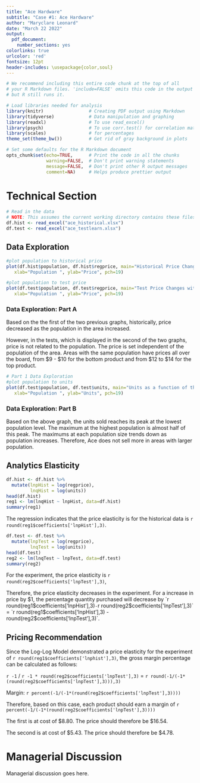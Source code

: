 ```yaml
---
title: "Ace Hardware"
subtitle: "Case #1: Ace Hardware"
author: "Maryclare Leonard"
date: "March 22 2022"
output:
  pdf_document:
    number_sections: yes
colorlinks: true
urlcolor: 'red'
fontsize: 12pt
header-includes: \usepackage{color,soul}
---
```


```r
# We recommend including this entire code chunk at the top of all 
# your R Markdown files. 'include=FALSE' omits this code in the output
# but R still runs it.

# Load libraries needed for analysis
library(knitr)                 # Creating PDF output using Markdown
library(tidyverse)             # Data manipulation and graphing
library(readxl)                # To use read_excel()
library(psych)                 # To use corr.test() for correlation matrices
library(scales)                # for percentages
theme_set(theme_bw())          # Get rid of gray background in plots

# Set some defaults for the R Markdown document
opts_chunk$set(echo=TRUE,      # Print the code in all the chunks
               warning=FALSE,  # Don't print warning statements
               message=FALSE,  # Don't print other R output messages
               comment=NA)     # Helps produce prettier output
```

# Technical Section
```r
# Read in the data
# NOTE: This assumes the current working directory contains these files
df.hist <- read_excel("ace_historical.xlsx")
df.test <- read_excel("ace_testlearn.xlsx")

```

## Data Exploration
```r

#plot population to historical price
plot(df.hist$population, df.hist$regprice, main="Historical Price Changes with Population Increase",
   xlab="Population ", ylab="Price", pch=19)

#plot population to test price
plot(df.test$population, df.test$regprice, main="Test Price Changes with Population Increase",
   xlab="Population ", ylab="Price", pch=19)

```

### Data Exploration: Part A
Based on the the first of the two previous graphs, historically, price decreased as the population in the area increased. 

However, in the tests, which is displayed in the second of the two graphs, price is not related to the population. The price is set independent of the population of the area. Areas with the same population have prices all over the board, from $9 - $10 for the bottom product and from $12 to $14 for the top product.

```r
# Part 1 Data Exploration
#plot population to units
plot(df.test$population, df.test$units, main="Units as a function of the Population in the Test",
   xlab="Population ", ylab="Units", pch=19)

```

### Data Exploration: Part B
Based on the above graph, the units sold reaches its peak at the lowest population level. The maximum at the highest population is almost half of this peak. The maximums at each population size trends down as population increases. Therefore, Ace does not sell more in areas with larger population.

## Analytics Elasticity
```r
df.hist <- df.hist %>% 
  mutate(lnpHist = log(regprice),
         lnqHist = log(units))
head(df.hist)
reg1 <- lm(lnqHist ~ lnpHist, data=df.hist)
summary(reg1)
```

The regression indicates that the price elasticity is for the historical data is `r round(reg1$coefficients['lnpHist'],3)`.

```r
df.test <- df.test %>% 
  mutate(lnpTest = log(regprice),
         lnqTest = log(units))
head(df.test)
reg2 <- lm(lnqTest ~ lnpTest, data=df.test)
summary(reg2)
```

For the experiment, the price elasticity is `r round(reg2$coefficients['lnpTest'],3)`, 

Therefore, the price elasticity decreases in the experiment. For a increase in price by $1, the percentage quantity purchased will decrease by `r round(reg1$coefficients['lnpHist'],3)` - `r round(reg2$coefficients['lnpTest'],3)` = `r round(reg1$coefficients['lnpHist'],3) -  round(reg2$coefficients['lnpTest'],3)`.

## Pricing Recommendation

Since the Log-Log Model demonstrated a price elasticity for the experiment of `r round(reg1$coefficients['lnphist'],3)`, the gross margin percentage can be calculated as follows:

`r -1` / `r -1 * round(reg2$coefficients['lnpTest'],3)` = `r round(-1/(-1*(round(reg2$coefficients['lnpTest'],3))),3)`

Margin: `r percent(-1/(-1*(round(reg2$coefficients['lnpTest'],3))))`

Therefore, based on this case, each product should earn a margin of `r percent(-1/(-1*(round(reg2$coefficients['lnpTest'],3))))`

The first is at cost of $8.80. The price should therefore be $16.54.

The second is at cost of $5.43. The price should therefore be $4.78.

# Managerial Discussion

Managerial discussion goes here.
